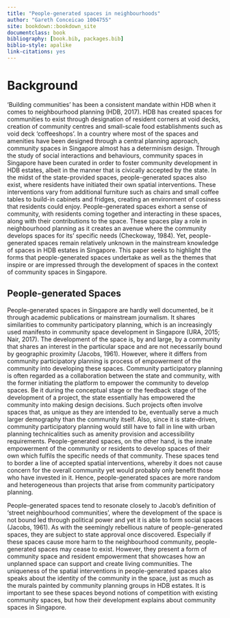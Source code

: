 ```yaml
--- 
title: "People-generated spaces in neighbourhoods"
author: "Gareth Conceicao 1004755"
site: bookdown::bookdown_site
documentclass: book
bibliography: [book.bib, packages.bib]
biblio-style: apalike
link-citations: yes
---
```

# Background

‘Building communities’ has been a consistent mandate within HDB when it comes to neighbourhood planning (HDB, 2017). HDB has created spaces for communities to exist through designation of resident corners at void decks, creation of community centres and small-scale food establishments such as void deck ‘coffeeshops’. In a country where most of the spaces and amenities have been designed through a central planning approach, community spaces in Singapore almost has a determinism design. Through the study of social interactions and behaviours, community spaces in Singapore have been curated in order to foster community development in HDB estates, albeit in the manner that is civically accepted by the state. In the midst of the state-provided spaces, people-generated spaces also exist, where residents have initiated their own spatial interventions. These interventions vary from additional furniture such as chairs and small coffee tables to build-in cabinets and fridges, creating an environment of cosiness that residents could enjoy.  People-generated spaces exhort a sense of community, with residents coming together and interacting in these spaces, along with their contributions to the space. These spaces play a role in neighbourhood planning as it creates an avenue where the community develops spaces for its’ specific needs (Checkoway, 1984). Yet, people-generated spaces remain relatively unknown in the mainstream knowledge of spaces in HDB estates in Singapore. This paper seeks to highlight the forms that people-generated spaces undertake as well as the themes that inspire or are impressed through the development of spaces in the context of community spaces in Singapore.


## People-generated Spaces

People-generated spaces in Singapore are hardly well documented, be it through academic publications or mainstream journalism. It shares similarities to community participatory planning, which is an increasingly used manifesto in  community space development in Singapore (URA, 2015; Nair, 2017). The development of the space is, by and large, by a community that shares an interest in the particular space and are not necessarily bound by geographic proximity (Jacobs, 1961). However, where it differs from community participatory planning is process of empowerment of the community into developing these spaces. Community participatory planning is often regarded as a collaboration between the state and community, with the former initiating the platform to empower the community to develop spaces. Be it during the conceptual stage or the feedback stage of the development of a project, the state essentially has empowered the community into making design decisions. Such projects often involve spaces that, as unique as they are intended to be, eventually serve a much larger demography than the community itself. Also, since it is state-driven, community participatory planning would still have to fall in line with urban planning technicalities such as amenity provision and accessibility requirements. People-generated spaces, on the other hand, is the innate empowerment of the community or residents to develop spaces of their own which fulfils the specific needs of that community. These spaces tend to border a line of accepted spatial interventions, whereby it does not cause concern for the overall community yet would probably only benefit those who have invested in it. Hence, people-generated spaces are more random and heterogeneous than projects that arise from community participatory planning.

People-generated spaces tend to resonate closely to Jacob’s definition of ‘street neighbourhood communities’, where the development of the space is not bound led through political power and yet it is able to form social spaces (Jacobs, 1961). As with the seemingly rebellious nature of people-generated spaces, they are subject to state approval once discovered. Especially if these spaces cause more harm to the neighbourhood community, people-generated spaces may cease to exist. However, they present a form of community space and resident empowerment that showcases how an unplanned space can support and create living communities. The uniqueness of the spatial interventions in people-generated spaces also speaks about the identity of the community in the space, just as much as the murals painted by community planning groups in HDB estates. It is important to see these spaces beyond notions of competition with existing community spaces, but how their development explains about community spaces in Singapore.
